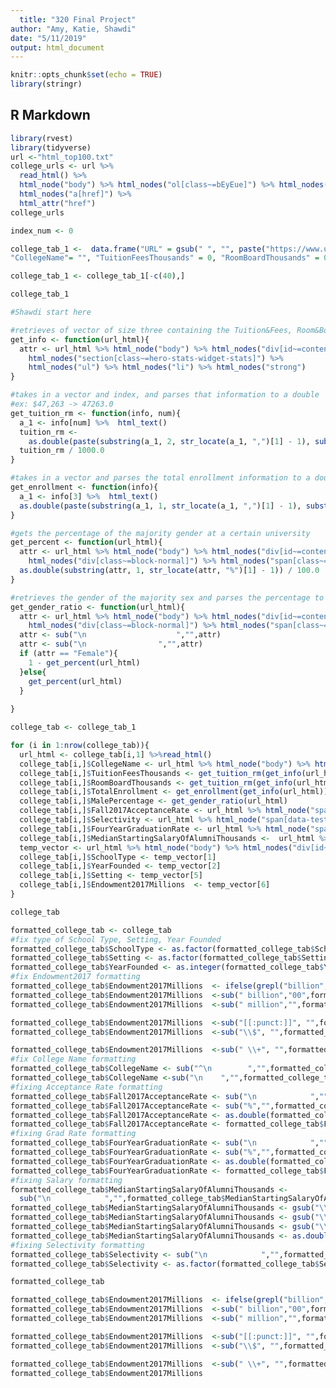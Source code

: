 ```yaml
---
  title: "320 Final Project"
author: "Amy, Katie, Shawdi"
date: "5/11/2019"
output: html_document
---
```

  
  ```r
knitr::opts_chunk$set(echo = TRUE)
library(stringr)
```

## R Markdown


```r
library(rvest)
library(tidyverse)
url <-"html_top100.txt"
college_urls <- url %>%
  read_html() %>%
  html_node("body") %>% html_nodes("ol[class~=bEyEue]") %>% html_nodes("li[id]")%>% html_nodes("h3") %>% 
  html_nodes("a[href]") %>%
  html_attr("href") 
college_urls

```


```r
index_num <- 0

college_tab_1 <-  data.frame("URL" = gsub(" ", "", paste("https://www.usnews.com",college_urls, sep = "")), 
"CollegeName"= "", "TuitionFeesThousands" = 0, "RoomBoardThousands" = 0, "TotalEnrollment" = 0, "SchoolType" = "", "YearFounded" = 0, "Setting" = "", "Endowment2017Millions" = 0, "MedianStartingSalaryOfAlumniThousands" = 0, "Selectivity" = "", "Fall2017AcceptanceRate" = 0, "MalePercentage" = 0, "FourYearGraduationRate" = 0, stringsAsFactors = FALSE) 

college_tab_1 <- college_tab_1[-c(40),]

college_tab_1
```


```r
#Shawdi start here

#retrieves of vector of size three containing the Tuition&Fees, Room&Board, and total enrollment
get_info <- function(url_html){
  attr <- url_html %>% html_node("body") %>% html_nodes("div[id~=content-main]") %>%   
    html_nodes("section[class~=hero-stats-widget-stats]") %>%
    html_nodes("ul") %>% html_nodes("li") %>% html_nodes("strong")
}

#takes in a vector and index, and parses that information to a double
#ex: $47,263 -> 47263.0
get_tuition_rm <- function(info, num){
  a_1 <- info[num] %>%  html_text()
  tuition_rm <- 
    as.double(paste(substring(a_1, 2, str_locate(a_1, ",")[1] - 1), substring(a_1, str_locate(a_1, ",")[1] + 1, str_locate(a_1, " ")[1] - 1), sep=""))
  tuition_rm / 1000.0
}

#takes in a vector and parses the total enrollment information to a double
get_enrollment <- function(info){
  a_1 <- info[3] %>%  html_text()
  as.double(paste(substring(a_1, 1, str_locate(a_1, ",")[1] - 1), substring(a_1, str_locate(a_1, ",")[1] + 1), sep=""))
}

#gets the percentage of the majority gender at a certain university
get_percent <- function(url_html){
  attr <- url_html %>% html_node("body") %>% html_nodes("div[id~=content-main]") %>%   
    html_nodes("div[class~=block-normal]") %>% html_nodes("span[class~=distribution-breakdown__percentage]") %>% html_text()
  as.double(substring(attr, 1, str_locate(attr, "%")[1] - 1)) / 100.0
}

#retrieves the gender of the majority sex and parses the percentage to be in terms of males
get_gender_ratio <- function(url_html){
  attr <- url_html %>% html_node("body") %>% html_nodes("div[id~=content-main]") %>%   
    html_nodes("div[class~=block-normal]") %>% html_nodes("span[class~=distribution-breakdown__percentage-copy]") %>% html_text()
  attr <- sub("\n                    ","",attr)
  attr <- sub("\n                ","",attr)
  if (attr == "Female"){
    1 - get_percent(url_html)
  }else{
    get_percent(url_html)
  }
  
}

```


```r
college_tab <- college_tab_1

for (i in 1:nrow(college_tab)){
  url_html <- college_tab[i,1] %>%read_html()
  college_tab[i,]$CollegeName <- url_html %>% html_node("body") %>% html_nodes("h1[class~=hero-heading]") %>% html_text()
  college_tab[i,]$TuitionFeesThousands <- get_tuition_rm(get_info(url_html), 1)
  college_tab[i,]$RoomBoardThousands <- get_tuition_rm(get_info(url_html), 2)
  college_tab[i,]$TotalEnrollment <- get_enrollment(get_info(url_html))
  college_tab[i,]$MalePercentage <- get_gender_ratio(url_html)
  college_tab[i,]$Fall2017AcceptanceRate <- url_html %>% html_node("span[data-test-id~=r_c_accept_rate]") %>% html_text()
  college_tab[i,]$Selectivity <- url_html %>% html_node("span[data-test-id~=c_select_class]") %>% html_text()
  college_tab[i,]$FourYearGraduationRate <- url_html %>% html_node("span[data-test-id~=grad_rate_4_year]") %>% html_text()
  college_tab[i,]$MedianStartingSalaryOfAlumniThousands <-  url_html %>% html_nodes("div[data-field-id=averageStartSalary]") %>%html_node("span[data-test-id]") %>% html_text()
  temp_vector <- url_html %>% html_node("body") %>% html_nodes("div[id~=content-main]") %>%html_nodes("div[class~=flex-row]") %>%   html_nodes("span[class~=heading-small]") %>% html_text()
  college_tab[i,]$SchoolType <- temp_vector[1]
  college_tab[i,]$YearFounded <- temp_vector[2]
  college_tab[i,]$Setting <- temp_vector[5]
  college_tab[i,]$Endowment2017Millions  <- temp_vector[6]
}

college_tab
```


```r
formatted_college_tab <- college_tab
#fix type of School Type, Setting, Year Founded
formatted_college_tab$SchoolType <- as.factor(formatted_college_tab$SchoolType)
formatted_college_tab$Setting <- as.factor(formatted_college_tab$Setting)
formatted_college_tab$YearFounded <- as.integer(formatted_college_tab$YearFounded)
#fix Endowment2017 formatting
formatted_college_tab$Endowment2017Millions  <- ifelse(grepl("billion", formatted_college_tab$Endowment2017Millions ), sub("\\.","",formatted_college_tab$Endowment2017Millions ),formatted_college_tab$Endowment2017Millions )
formatted_college_tab$Endowment2017Millions  <-sub(" billion","00",formatted_college_tab$Endowment2017Millions )
formatted_college_tab$Endowment2017Millions  <-sub(" million","",formatted_college_tab$Endowment2017Millions )

formatted_college_tab$Endowment2017Millions  <-sub("[[:punct:]]", "",formatted_college_tab$Endowment2017Millions )
formatted_college_tab$Endowment2017Millions  <-sub("\\$", "",formatted_college_tab$Endowment2017Millions )

formatted_college_tab$Endowment2017Millions  <-sub(" \\+", "",formatted_college_tab$Endowment2017Millions )
#fix College Name formatting
formatted_college_tab$CollegeName <- sub("^\n        ","",formatted_college_tab$CollegeName)
formatted_college_tab$CollegeName <-sub("\n    ","",formatted_college_tab$CollegeName)
#fixing Acceptance Rate formatting
formatted_college_tab$Fall2017AcceptanceRate <- sub("\n            ","",formatted_college_tab$Fall2017AcceptanceRate)
formatted_college_tab$Fall2017AcceptanceRate <- sub("%","",formatted_college_tab$Fall2017AcceptanceRate)
formatted_college_tab$Fall2017AcceptanceRate <- as.double(formatted_college_tab$Fall2017AcceptanceRate)
formatted_college_tab$Fall2017AcceptanceRate <- formatted_college_tab$Fall2017AcceptanceRate/100
#fixing Grad Rate formatting
formatted_college_tab$FourYearGraduationRate <- sub("\n            ","",formatted_college_tab$FourYearGraduationRate)
formatted_college_tab$FourYearGraduationRate <- sub("%","",formatted_college_tab$FourYearGraduationRate)
formatted_college_tab$FourYearGraduationRate <- as.double(formatted_college_tab$FourYearGraduationRate)
formatted_college_tab$FourYearGraduationRate <- formatted_college_tab$FourYearGraduationRate/100
#fixing Salary formatting
formatted_college_tab$MedianStartingSalaryOfAlumniThousands <- 
  sub("\n            ","",formatted_college_tab$MedianStartingSalaryOfAlumniThousands)
formatted_college_tab$MedianStartingSalaryOfAlumniThousands <- gsub("\\*","",formatted_college_tab$MedianStartingSalaryOfAlumniThousands)
formatted_college_tab$MedianStartingSalaryOfAlumniThousands <- gsub("\\$","",formatted_college_tab$MedianStartingSalaryOfAlumniThousands)
formatted_college_tab$MedianStartingSalaryOfAlumniThousands <- gsub("\\,","",formatted_college_tab$MedianStartingSalaryOfAlumniThousands)
formatted_college_tab$MedianStartingSalaryOfAlumniThousands <- as.double(formatted_college_tab$MedianStartingSalaryOfAlumniThousands)/1000
#fixing Selectivity formatting
formatted_college_tab$Selectivity <- sub("\n            ","",formatted_college_tab$Selectivity)
formatted_college_tab$Selectivity <- as.factor(formatted_college_tab$Selectivity)

formatted_college_tab
```

```r
formatted_college_tab$Endowment2017Millions  <- ifelse(grepl("billion", formatted_college_tab$Endowment2017Millions ), sub("\\.","",college_tab$Endowment2017Millions ),formatted_college_tab$Endowment2017Millions )
formatted_college_tab$Endowment2017Millions  <-sub(" billion","00",formatted_college_tab$Endowment2017Millions )
formatted_college_tab$Endowment2017Millions  <-sub(" million","",formatted_college_tab$Endowment2017Millions )

formatted_college_tab$Endowment2017Millions  <-sub("[[:punct:]]", "",formatted_college_tab$Endowment2017Millions )
formatted_college_tab$Endowment2017Millions  <-sub("\\$", "",formatted_college_tab$Endowment2017Millions )

formatted_college_tab$Endowment2017Millions  <-sub(" \\+", "",formatted_college_tab$Endowment2017Millions )
formatted_college_tab$Endowment2017Millions
```

